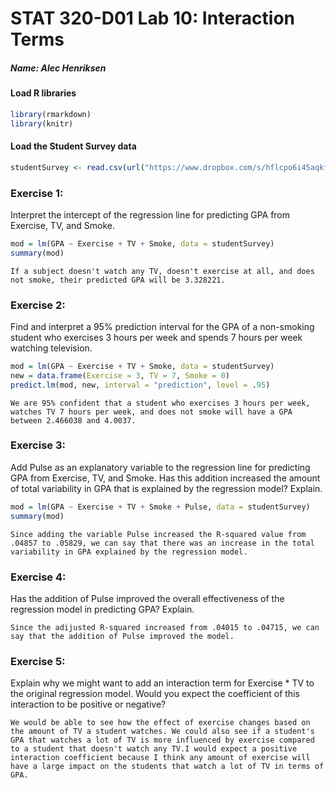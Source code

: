 <!-- INSTRUCTION: This is the template you will use to type up your responses to the exercises. To produce a document that you can print out and turn in just click on Knit HTML above. All you need to do to complete the lab is to type up your BRIEF answers and the R code (when necessary) in the spaces provided below. -->

STAT 320-D01 Lab 10: Interaction Terms
========================================================

##### Name: Alec Henriksen


#### Load R libraries
```{r warning=FALSE, message=FALSE}
library(rmarkdown)
library(knitr)
```


#### Load the Student Survey data
```{r}
studentSurvey <- read.csv(url("https://www.dropbox.com/s/hflcpo6i45aqkfy/studentSurvey.csv?dl=1"))
```


### Exercise 1:
Interpret the intercept of the regression line for predicting GPA from Exercise, TV, and Smoke.
```{r}
mod = lm(GPA ~ Exercise + TV + Smoke, data = studentSurvey)
summary(mod)
```
```
If a subject doesn't watch any TV, doesn't exercise at all, and does not smoke, their predicted GPA will be 3.328221.
```

### Exercise 2:
Find and interpret a 95% prediction interval for the GPA of a non-smoking student who exercises 3 hours per week and spends 7 hours per week watching television.
```{r}
mod = lm(GPA ~ Exercise + TV + Smoke, data = studentSurvey)
new = data.frame(Exercise = 3, TV = 7, Smoke = 0)
predict.lm(mod, new, interval = "prediction", level = .95)
```
```
We are 95% confident that a student who exercises 3 hours per week, watches TV 7 hours per week, and does not smoke will have a GPA between 2.466038 and 4.0037.
```


### Exercise 3:
Add Pulse as an explanatory variable to the regression line for predicting GPA from Exercise, TV, and Smoke. Has this addition increased the amount of total variability in GPA that is explained by the regression model? Explain.
```{r}
mod = lm(GPA ~ Exercise + TV + Smoke + Pulse, data = studentSurvey)
summary(mod)
```
```
Since adding the variable Pulse increased the R-squared value from .04857 to .05829, we can say that there was an increase in the total variability in GPA explained by the regression model.
```

### Exercise 4:
Has the addition of Pulse improved the overall effectiveness of the regression model in predicting GPA? Explain.
```
Since the adijusted R-squared increased from .04015 to .04715, we can say that the addition of Pulse improved the model.
```


### Exercise 5:
Explain why we might want to add an interaction term for Exercise * TV to the original regression model. Would you expect the coefficient of this interaction to be positive or negative?
```
We would be able to see how the effect of exercise changes based on the amount of TV a student watches. We could also see if a student's GPA that watches a lot of TV is more influenced by exercise compared to a student that doesn't watch any TV.I would expect a positive interaction coefficient because I think any amount of exercise will have a large impact on the students that watch a lot of TV in terms of GPA.
```